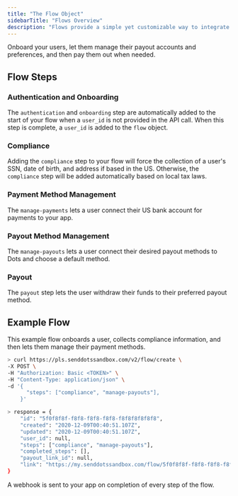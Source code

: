 ```yaml
---
title: "The Flow Object"
sidebarTitle: "Flows Overview"
description: "Flows provide a simple yet customizable way to integrate payouts into your application."
---
```


Onboard your users, let them manage their payout accounts and preferences, and then pay them out when needed.

## Flow Steps

### Authentication and Onboarding

The `authentication` and `onboarding` step are automatically added to the start of your flow when a `user_id` is not provided in the API call. When this step is complete, a `user_id` is added to the `flow` object.

### Compliance

Adding the `compliance` step to your flow will force the collection of a user's SSN, date of birth, and address if based in the US. Otherwise, the `compliance` step will be added automatically based on local tax laws.

### Payment Method Management

The `manage-payments` lets a user connect their US bank account for payments to your app.

### Payout Method Management

The `manage-payouts` lets a user connect their desired payout methods to Dots and choose a default method.

### Payout

The `payout` step lets the user withdraw their funds to their preferred payout method.

## Example Flow

This example flow onboards a user, collects compliance information, and then lets them manage their payment methods.

```bash
> curl https://pls.senddotssandbox.com/v2/flow/create \
-X POST \
-H "Authorization: Basic <TOKEN>" \
-H "Content-Type: application/json" \
-d '{
      "steps": ["compliance", "manage-payouts"],
    }'

> response = {
    "id": "5f0f8f8f-f8f8-f8f8-f8f8-f8f8f8f8f8f8",
    "created": "2020-12-09T00:40:51.107Z",
    "updated": "2020-12-09T00:40:51.107Z",
    "user_id": null,
    "steps": ["compliance", "manage-payouts"],
    "completed_steps": [],
    "payout_link_id": null,
    "link": "https://my.senddotssandbox.com/flow/5f0f8f8f-f8f8-f8f8-f8f8-f8f8f8f8f8f8",
}

```

A webhook is sent to your app on completion of every step of the flow.
